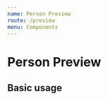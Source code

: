 ```yaml
---
name: Person Preview
route: /preview
menu: Components
---
```



# Person Preview

## Basic usage

<Playground>
  <PersonPreview
    shortname="Кастусь Акула"
    yearsoflife="16.11.1925 - 29.01.2008"
    description="Беларускамоўны пісьменнік і паэт, які жыў у Канадзе"
    src="https://karotkizmest.by/images/akula.jpg"
  />
</Playground>
